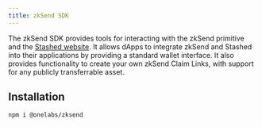 ```yaml
---
title: zkSend SDK
---
```


The zkSend SDK provides tools for interacting with the zkSend primitive and the
[Stashed website](https://getstashed.com). It allows dApps to integrate zkSend and Stashed into
their applications by providing a standard wallet interface. It also provides functionality to
create your own zkSend Claim Links, with support for any publicly transferrable asset.

## Installation

```sh npm2yarn
npm i @onelabs/zksend
```
